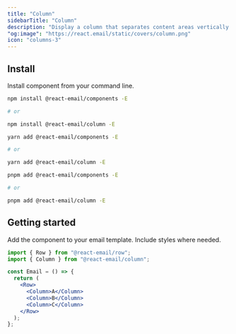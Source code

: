 ```yaml
---
title: "Column"
sidebarTitle: "Column"
description: "Display a column that separates content areas vertically in your email. A column needs to be used in combination with a Row component."
"og:image": "https://react.email/static/covers/column.png"
icon: "columns-3"
---
```


## Install

Install component from your command line.

<CodeGroup>

```sh npm
npm install @react-email/components -E

# or

npm install @react-email/column -E
```

```sh yarn
yarn add @react-email/components -E

# or

yarn add @react-email/column -E
```

```sh pnpm
pnpm add @react-email/components -E

# or

pnpm add @react-email/column -E
```

</CodeGroup>

## Getting started

Add the component to your email template. Include styles where needed.

```jsx
import { Row } from "@react-email/row";
import { Column } from "@react-email/column";

const Email = () => {
  return (
    <Row>
      <Column>A</Column>
      <Column>B</Column>
      <Column>C</Column>
    </Row>
  );
};
```

<Snippet file="support.mdx" />
